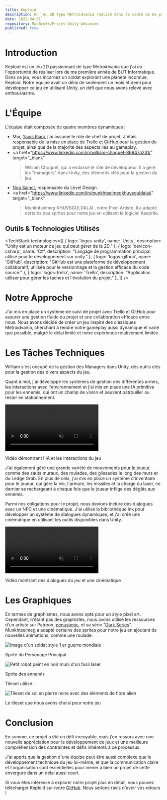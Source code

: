 ```yaml
---
title: Keploid
description: Un jeu 2D type Metroidvania réalisé dans le cadre de ma première année de BUT Informatique.
date: 2022-04-01
repository: MacBro0k/Projet-Unity-Advanced
published: true
---
```


# Introduction

Keploid est un jeu 2D passionnant de type Metroidvania que j'ai eu l'opportunité de réaliser lors de ma première année de BUT Informatique. Dans ce jeu, vous incarnez un soldat explorant une planète inconnue, Keploid. Notre équipe avait un délai de seulement un mois et demi pour développer ce jeu en utilisant Unity, un défi que nous avons relevé avec enthousiasme.

# L'Équipe

L'équipe était composée de quatre membres dynamiques :

- Moi, <a href="https://www.linkedin.com/in/yanis-riani/" target="_blank">Yanis Riani</a>, j'ai assumé le rôle de chef de projet. J'étais responsable de la mise en place de Trello et GitHub pour la gestion du projet, ainsi que de la majorité des aspects liés au gameplay.
- <a
    href="https://www.linkedin.com/in/william-choquet-86947a231/"
    target="_blank"
  >William Choquet</a>, qui a endossé le rôle de développeur. Il a géré les "managers" dans Unity, des
  éléments clés pour la gestion du jeu.
- <a href="https://www.linkedin.com/in/noa-sainct-601b2722a/" target="_blank">Noa Sainct</a>, responsable du Level Design.
- <a
    href="https://www.linkedin.com/in/munkhtselmegkhuvsguldalai/"
    target="_blank"
  >Munkhtselmeg KHUVSGULDALAI </a>, notre Pixel Artiste. Il a adapté certains des sprites pour notre jeu en utilisant
  le logiciel Aseprite.

## Outils & Technologies Utilisés

<TechStack technologies={[
  { logo: 'logos-unity', name: 'Unity', description: "Unity est un moteur de jeu qui peut gérer de la 2D." },
  { logo: 'devicon-csharp', name: 'C#', description: "Langage de programmation principal utilisé pour le développement sur unity." },
  { logo: 'logos-github', name: 'GitHub', description: "GitHub est une plateforme de développement collaboratif, utilisée pour le versionnage et la gestion efficace du code source." },
  { logo: 'logos-trello', name: 'Trello', description: "Application utiliser pour gérer les taches et l'évolution du projet." },
]} />

# Notre Approche

J'ai mis en place un système de suivi de projet avec Trello et GitHub pour assurer une gestion fluide du projet et une collaboration efficace entre nous. Nous avons décidé de créer un jeu inspiré des classiques Metroidvania, cherchant à rendre notre gameplay aussi dynamique et varié que possible, malgré le délai limité et notre expérience relativement limitée.

# Les Tâches Techniques

William s'est occupé de la gestion des Managers dans Unity, des outils clés pour la gestion des divers aspects du jeu.

Quant à moi, j'ai développé les systèmes de gestion des différentes armes, les interactions avec l'environnement et j'ai mis en place une IA primitive pour les ennemis, qui ont un champ de vision et peuvent patrouiller ou rester en stationnement.

<div class="text-center">
  <video autoplay="true" loop muted preload="auto" playinline>
    <source
      src="/ProjectSoucre/Keploid/Video_IA_Interaction.webm"
      type="video/webm"
    />
    Votre navigateur ne supporte pas la vidéo.
  </video>
  <p class="text-sm">Vidéo démontrant l'IA et les interactions du jeu</p>
</div>

J'ai également géré une grande variété de mouvements pour le joueur, comme des sauts muraux, des roulades, des glissades le long des murs et du Ledge Grab. En plus de cela, j'ai mis en place un système d'inventaire pour le joueur, qui gère la vie, l'armure, les missiles et la charge du laser, ce dernier se rechargeant à chaque fois que le joueur inflige des dégâts aux ennemis.

Parmi nos obligations pour le projet, nous devions inclure des dialogues avec un NPC et une cinématique. J'ai utilisé la bibliothèque ink pour développer un système de dialogues dynamiques, et j'ai créé une cinématique en utilisant les outils disponibles dans Unity.

<div class="text-center">
  <video autoplay="true" loop muted preload="auto" playinline>
    <source
      src="/ProjectSoucre/Keploid/Video_Ciné_Gameplay.webm"
      type="video/webm"
    />
    Votre navigateur ne supporte pas la vidéo.
  </video>
  <p class="text-sm">Vidéo montrant des dialogues du jeu et une cinématique</p>
</div>

# Les Graphiques

En termes de graphismes, nous avons opté pour un style pixel art. Cependant, n'étant pas des graphistes, nous avons utilisé les ressources d'un artiste sur Patreon, <a href="https://penusbmic.carrd.co/" target="_blank">penusbmic</a>, et sa série "<a href="https://itch.io/c/1748382/all-of-the-dark-series-patreon-tier-2-series-click-here" target="_blank">Dark Series</a>". Munkhtselmeg a adapté certains des sprites pour notre jeu en ajoutant de nouvelles animations, comme une roulade.

<div class="flex justify-between">
  <div class="text-center">
    <img
      src="/ProjectSoucre/Keploid/Gunslinger Sprite Sheet.gif"
      class="h-48 w-auto mr-4 pixelized"
      alt="Image d'un soldat style 1 er guerre mondiale"
      loading="lazy"
    />
    <p class="text-sm">Sprite du Personage Principal</p>
  </div>
  <div class="text-center">
    <img
      src="/ProjectSoucre/Keploid/Hell Bot Dark.gif"
      class="h-48 w-auto ml-4 pixelized"
      alt="Petit robot peint en noir muni d'un fusil laser"
      loading="lazy"
    />
    <p class="text-sm">Sprite des ennemis</p>
  </div>
</div>

<div class="text-center">
  <p class="mt-8 font-bold">Tileset utilisé :</p>
  <img
    src="/ProjectSoucre/Keploid/DARK Edition Tileset.png"
    class="w-1/2 h-auto mx-auto block pixelized"
    alt="Tileset de sol en pierre noire avec des éléments de flore alien"
    loading="lazy"
  />
  <p class="text-sm">Le tileset que nous avons choisi pour notre jeu</p>
</div>

# Conclusion

En somme, ce projet a été un défi incroyable, mais j'en ressors avec une nouvelle appréciation pour le développement de jeux et une meilleure compréhension des contraintes et défis inhérents à ce processus.

J'ai appris que la gestion d'une équipe peut être aussi complexe que le développement technique du jeu lui-même, et que la communication claire et l'organisation sont essentielles pour mener à bien un projet de cette envergure dans un délai aussi court.

Si vous êtes intéressé à explorer notre projet plus en détail, vous pouvez télécharger Keploid sur notre <a href="https://github.com/MacBro0k/Projet-Unity-Advanced" target="_blank">GitHub</a>. Nous serions ravis d'avoir vos retours !
